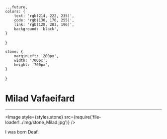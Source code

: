 
	...future,
	colors: {
		text: 'rgb(214, 222, 235)',
		code: 'rgb(130, 170, 255)',
		link: 'rgb(128, 203, 196)',
		background: 'black',
	}
}

	stone: {
		marginLeft: '200px',
 		width: '700px',
     	height: '700px',
 	}
 }


<Head>
    <title>Milad</title>
    <meta name='twitter:card' content='summary_large_image' />
    <meta name='twitter:site' content='@milad.vafaeifard' />
    <meta name='twitter:title' content='bout me' />
    <meta name='twitter:description' content='What happned to me?' />
    <meta name='twitter:image' content='milad' />
</Head>

# Milad Vafaeifard

---


<Image style={styles.stone} src={require('file-loader!../img/stone_Milad.jpg')} />

I was born Deaf.
